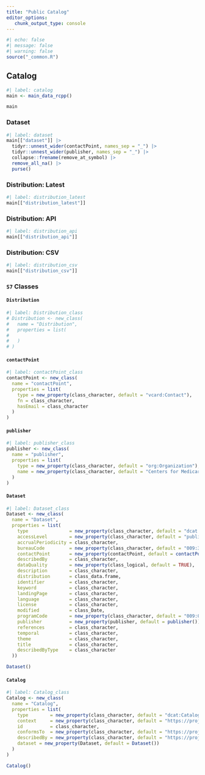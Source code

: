 ```yaml
---
title: "Public Catalog"
editor_options: 
   chunk_output_type: console
---
```


```r
#| echo: false
#| message: false
#| warning: false
source("_common.R")
```

## Catalog

```r
#| label: catalog
main <- main_data_rcpp()

main
```

### Dataset

```r
#| label: dataset
main[["dataset"]] |> 
  tidyr::unnest_wider(contactPoint, names_sep = "_") |>
  tidyr::unnest_wider(publisher, names_sep = "_") |> 
  collapse::frename(remove_at_symbol) |> 
  remove_all_na() |> 
  purse()
```

### Distribution: Latest

```r
#| label: distribution_latest
main[["distribution_latest"]]
```

### Distribution: API

```r
#| label: distribution_api
main[["distribution_api"]]
```

### Distribution: CSV

```r
#| label: distribution_csv
main[["distribution_csv"]]
```

### `S7` Classes

#### `Distribution`

```r
#| label: Distribution_class
# Distribution <- new_class(
#   name = "Distribution",
#   properties = list(
#     
#   )
# )
```

#### `contactPoint`

```r
#| label: contactPoint_class
contactPoint <- new_class(
  name = "contactPoint",
  properties = list(
    type = new_property(class_character, default = "vcard:Contact"),
    fn = class_character,
    hasEmail = class_character
  )
)
```

#### `publisher`

```r
#| label: publisher_class
publisher <- new_class(
  name = "publisher",
  properties = list(
    type = new_property(class_character, default = "org:Organization"),
    name = new_property(class_character, default = "Centers for Medicare & Medicaid Services")
  )
)
```

#### `Dataset`

```r
#| label: Dataset_class
Dataset <- new_class(
  name = "Dataset",
  properties = list(
    type               = new_property(class_character, default = "dcat:Dataset"),
    accessLevel        = new_property(class_character, default = "public"),
    accrualPeriodicity = class_character,
    bureauCode         = new_property(class_character, default = "009:38"),
    contactPoint       = new_property(contactPoint, default = contactPoint()),
    describedBy        = class_character,
    dataQuality        = new_property(class_logical, default = TRUE),
    description        = class_character,
    distribution       = class_data.frame,
    identifier         = class_character,
    keyword            = class_character,
    landingPage        = class_character,
    language           = class_character,
    license            = class_character,
    modified           = class_Date,
    programCode        = new_property(class_character, default = "009:000"),
    publisher          = new_property(publisher, default = publisher()),
    references         = class_character,
    temporal           = class_character,
    theme              = class_character,
    title              = class_character,
    describedByType    = class_character
  ))

Dataset()
```

#### `Catalog`

```r
#| label: Catalog_class
Catalog <- new_class(
  name = "Catalog",
  properties = list(
    type        = new_property(class_character, default = "dcat:Catalog"),
    context     = new_property(class_character, default = "https://project-open-data.cio.gov/v1.1/schema/catalog.jsonld"),
    id          = class_character,
    conformsTo  = new_property(class_character, default = "https://project-open-data.cio.gov/v1.1/schema"),
    describedBy = new_property(class_character, default = "https://project-open-data.cio.gov/v1.1/schema/catalog.json"),
    dataset = new_property(Dataset, default = Dataset())
  )
)

Catalog()
```


